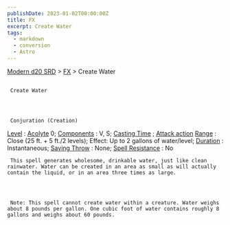 ```yaml
---
publishDate: 2023-01-02T00:00:00Z
title: FX
excerpt: Create Water
tags:
  - markdown
  - conversion
  - Astro
---
```


[Modern d20 SRD](/#modernD20) >
[FX](modern-d20-srd-fx-index) > Create Water

##

     Create Water




     Conjuration (Creation)

[Level](modern-d20-srd-fx-level)
:
[Acolyte](modern-d20-srd-classes-advanced-acolyte)
0;
[Components](modern-d20-srd-fx-components)
: V, S;
[Casting Time](modern-d20-srd-fx-casting-time)
;
[Attack action](modern-d20-srd-combat-attack-actions)
[Range](modern-d20-srd-fx-range)
: Close (25 ft. + 5 ft./2 levels); Effect: Up to 2 gallons of water/level;
[Duration](modern-d20-srd-fx-duration)
: Instantaneous;
[Saving Throw](modern-d20-srd-basics-saving-throws)
: None;
[Spell Resistance](modern-d20-srd-special-abilities-spell-resistance)
: No

     This spell generates wholesome, drinkable water, just like clean rainwater. Water can be created in an area as small as will actually contain the liquid, or in an area three times as large.




     Note: This spell cannot create water within a creature. Water weighs about 8 pounds per gallon. One cubic foot of water contains roughly 8 gallons and weighs about 60 pounds.
